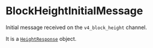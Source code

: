 # BlockHeightInitialMessage

Initial message received on the `v4_block_height` channel.

It is a [`HeightResponse`] object.

[`HeightResponse`]: /types/height_response
